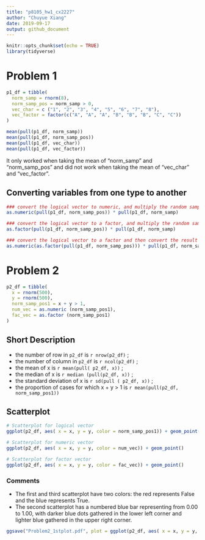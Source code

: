 ```yaml
---
title: "p8105_hw1_cx2227"
author: "Chuyue Xiang"
date: 2019-09-17
output: github_document
---
```


```r
knitr::opts_chunk$set(echo = TRUE)
library(tidyverse)
```

# Problem 1

```r
p1_df = tibble(
  norm_samp = rnorm(8),
  norm_samp_pos = norm_samp > 0,
  vec_char = c ("1", "2", "3", "4", "5", "6", "7", "8"),
  vec_factor = factor(c("A", "A", "A", "B", "B", "B", "C", "C"))
)

mean(pull(p1_df, norm_samp))
mean(pull(p1_df, norm_samp_pos))
mean(pull(p1_df, vec_char))
mean(pull(p1_df, vec_factor))

```
It only worked when taking the mean of "norm_samp" and "norm_samp_pos" and did not work when taking the mean of "vec_char" and "vec_factor".


## Converting variables from one type to another

```r

### convert the logical vector to numeric, and multiply the random sample by the result
as.numeric(pull(p1_df, norm_samp_pos)) * pull(p1_df, norm_samp)

### convert the logical vector to a factor, and multiply the random sample by the result
as.factor(pull(p1_df, norm_samp_pos)) * pull(p1_df, norm_samp)

### convert the logical vector to a factor and then convert the result to numeric, and multiply the random sample by the result
as.numeric(as.factor(pull(p1_df, norm_samp_pos))) * pull(p1_df, norm_samp)
```

# Problem 2 

```r
p2_df = tibble(
  x = rnorm(500),
  y = rnorm(500),
  norm_samp_pos1 = x + y > 1,
  num_vec = as.numeric (norm_samp_pos1),
  fac_vec = as.factor (norm_samp_pos1)
)
```

## Short Description
- the number of row in `p2_df` is `r nrow(p2_df)` ;
- the number of column in `p2_df` is `r ncol(p2_df)` ;
- the mean of x is `r mean(pull( p2_df, x))` ; 
- the median of x is `r median (pull(p2_df, x))` ;
- the standard deviation of x is `r sd(pull ( p2_df, x))` ;
- the proportion of cases for which x + y > 1 is `r mean(pull(p2_df, norm_samp_pos1))`

## Scatterplot
```r
# Scatterplot for logical vector
ggplot(p2_df, aes( x = x, y = y, color = norm_samp_pos1)) + geom_point()

# Scatterplot for numeric vector
ggplot(p2_df, aes( x = x, y = y, color = num_vec)) + geom_point()

# Scatterplot for factor vector
ggplot(p2_df, aes( x = x, y = y, color = fac_vec)) + geom_point()

```

### Comments
- The first and third scatterplot have two colors: the red represents False and the blue represents True.
- The second scatterplot has a numbered blue bar representing from 0.00 to 1.00, with darker blue dots gathered in the lower left corner and lighter blue gathered in the upper right corner.

```r
ggsave("Problem2_1stplot.pdf", plot = ggplot(p2_df, aes( x = x, y = y, color = norm_samp_pos1)) + geom_point())
```












